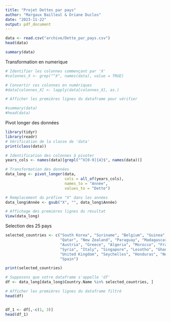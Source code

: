 ```yaml
---
title: "Projet Dettes par pays"
author: "Margaux Bailleul & Oriane Duclos"
date: "2023-11-22"
output: pdf_document
---
```


```r
data <- read.csv("archive/Dette_par_pays.csv")
head(data)
```

```r
summary(data)
```

Transformation en numerique 

```r

# Identifier les colonnes commençant par 'X'
#colonnes_X <- grep("^X", names(data), value = TRUE)

# Convertir ces colonnes en numériques
#data[colonnes_X] <- lapply(data[colonnes_X], as.)

# Afficher les premières lignes du dataframe pour vérifier

#summary(data)
#head(data)

```

Pivot longer des données 

```r
library(tidyr)
library(readr)
# Vérification de la classe de 'data'
print(class(data))

# Identification des colonnes à pivoter
years_cols <- names(data)[grepl("^X[0-9]{4}$", names(data))]

# Transformation des données
data_long <- pivot_longer(data, 
                          cols = all_of(years_cols), 
                          names_to = "Année", 
                          values_to = "Dette")

# Remplacement du préfixe "X" dans les années
data_long$Année <- gsub("X", "", data_long$Année)

# Affichage des premières lignes du résultat
View(data_long)
```

Selection des 25 pays 

```r
selected_countries <- c("South Korea", "Suriname", "Belgium", "Guinea", "Comoros", 
                        "Qatar", "New Zealand", "Paraguay", "Madagascar", "Gabon", 
                        "Austria", "Greece", "Algeria", "Morocco", "France", 
                        "Syria", "Italy", "Singapore", "Lesotho", "Ghana", 
                        "United Kingdom", "Seychelles", "Honduras", "Netherlands", 
                        "Spain")

print(selected_countries)

# Supposons que votre dataframe s'appelle 'df'
df <- data_long[data_long$Country.Name %in% selected_countries, ]

# Afficher les premières lignes du dataframe filtré
head(df)



```

```r
df_1 <- df[,-c(1, 3)]
head(df_1)
```

